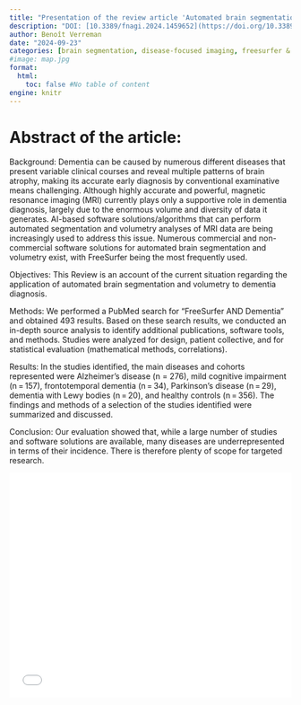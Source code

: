 ```yaml
---
title: "Presentation of the review article 'Automated brain segmentation and volumetry in dementia diagnostics: a narrative review with emphasis on FreeSurfer'"
description: "DOI: [10.3389/fnagi.2024.1459652](https://doi.org/10.3389/fnagi.2024.1459652){target='_blank'}"
author: Benoît Verreman
date: "2024-09-23"
categories: [brain segmentation, disease-focused imaging, freesurfer & ecosystem tools, mri techniques & modalities, volumetry]
#image: map.jpg
format:
  html:
    toc: false #No table of content
engine: knitr
---
```


# Abstract of the article:

Background: Dementia can be caused by numerous different diseases that present variable clinical courses and reveal multiple patterns of brain atrophy, making its accurate early diagnosis by conventional examinative means challenging. Although highly accurate and powerful, magnetic resonance imaging (MRI) currently plays only a supportive role in dementia diagnosis, largely due to the enormous volume and diversity of data it generates. AI-based software solutions/algorithms that can perform automated segmentation and volumetry analyses of MRI data are being increasingly used to address this issue. Numerous commercial and non-commercial software solutions for automated brain segmentation and volumetry exist, with FreeSurfer being the most frequently used.

Objectives: This Review is an account of the current situation regarding the application of automated brain segmentation and volumetry to dementia diagnosis.

Methods: We performed a PubMed search for “FreeSurfer AND Dementia” and obtained 493 results. Based on these search results, we conducted an in-depth source analysis to identify additional publications, software tools, and methods. Studies were analyzed for design, patient collective, and for statistical evaluation (mathematical methods, correlations).

Results: In the studies identified, the main diseases and cohorts represented were Alzheimer’s disease (n = 276), mild cognitive impairment (n = 157), frontotemporal dementia (n = 34), Parkinson’s disease (n = 29), dementia with Lewy bodies (n = 20), and healthy controls (n = 356). The findings and methods of a selection of the studies identified were summarized and discussed.

Conclusion: Our evaluation showed that, while a large number of studies and software solutions are available, many diseases are underrepresented in terms of their incidence. There is therefore plenty of scope for targeted research.


![](../../../docs/journalclub/pdfs/2024_09_23_Benoit_Freesurfer_in_dementia_diagnostics.pdf){width=100% height=400}